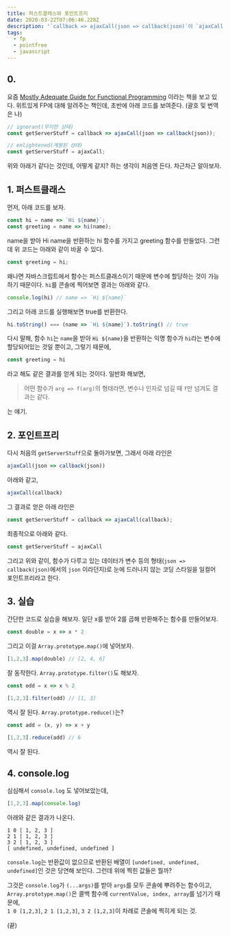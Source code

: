 ```yaml
---
title: 퍼스트클래스와 포인트프리
date: 2020-03-22T07:06:46.228Z
description: '`callback => ajaxCall(json => callback(json)`이 `ajaxCall` 과 같다는 점에 대해'
tags:
  - fp
  - pointfree
  - javascript
---
```

## 0.

요즘 [Mostly Adequate Guide for Functional Programming](https://mostly-adequate.gitbooks.io/mostly-adequate-guide/) 이라는 책을 보고 있다. 위트있게 FP에 대해 알려주는 책인데, 초반에 아래 코드를 보여준다. (괄호 및 번역은 나)

```js
// ignorant(무지한 상태)
const getServerStuff = callback => ajaxCall(json => callback(json));

// enlightened(계몽된 상태)
const getServerStuff = ajaxCall;
```

위와 아래가 같다는 것인데, 어떻게 같지? 하는 생각이 처음엔 든다. 차근차근 알아보자.

## 1. 퍼스트클래스
먼저, 아래 코드를 보자.

```js
const hi = name => `Hi ${name}`;
const greeting = name => hi(name);
```

name을 받아 Hi name을 반환하는 hi 함수를 가지고 greeting 함수를 만들었다. 그런데 위 코드는 아래와 같이 바꿀 수 있다.

```js
const greeting = hi;
```

왜나면 자바스크립트에서 함수는 퍼스트클래스이기 때문에 변수에 할당하는 것이 가능하기 때문이다. `hi`를 콘솔에 찍어보면 결과는 아래와 같다.

```js
console.log(hi) // name => `Hi ${name}`
```

그리고 아래 코드를 실행해보면 true를 반환한다.
```js
hi.toString() === (name => `Hi ${name}`).toString() // true
```

다시 말해, 함수 `hi`는 `name`을 받아 `Hi ${name}`을 반환하는 익명 함수가 `hi`라는 변수에 할당되어있는 것일 뿐이고, 그렇기 때문에,

```js
const greeting = hi
```

라고 해도 같은 결과를 얻게 되는 것이다. 일반화 해보면, 

> 어떤 함수가 `arg => f(arg)`의 형태라면, 변수나 인자로 넘길 때 `f`만 넘겨도 결과는 같다.

는 얘기.


## 2. 포인트프리
다시 처음의 `getServerStuff`으로 돌아가보면, 그래서 아래 라인은

```js
ajaxCall(json => callback(json))
```

아래와 같고,

```js
ajaxCall(callback)
```

그 결과로 얻은 아래 라인은

```js
const getServerStuff = callback => ajaxCall(callback);
```

최종적으로 아래와 같다.

```js
const getServerStuff = ajaxCall
```

그리고 위와 같이, 함수가 다루고 있는 데이터가 변수 등의 형태(`json => callback(json)`에서의 `json` 이라던지)로 눈에 드러나지 않는 코딩 스타일을 일컬어 포인트프리라고 한다.

## 3. 실습
간단한 코드로 실습을 해보자. 일단 x를 받아 2를 곱해 반환해주는 함수를 만들어보자.

```js
const double = x => x * 2
```

그리고 이걸 `Array.prototype.map()`에 넣어보자.

```js
[1,2,3].map(double) // [2, 4, 6]
```

잘 동작한다. `Array.prototype.filter()`도 해보자.

```js
const odd = x => x % 2

[1,2,3].filter(odd) // [1, 3]
```

역시 잘 된다. `Array.prototype.reduce()`는?

```js
const add = (x, y) => x + y

[1,2,3].reduce(add) // 6
```

역시 잘 된다.

## 4. console.log

심심해서 `console.log` 도 넣어보았는데,

```js
[1,2,3].map(console.log)
```

아래와 같은 결과가 나온다.

```
1 0 [ 1, 2, 3 ]
2 1 [ 1, 2, 3 ]
3 2 [ 1, 2, 3 ]
[ undefined, undefined, undefined ]
```

`console.log`는 반환값이 없으므로 반환된 배열이 `[undefined, undefined, undefined]`인 것은 당연해 보인다. 그런데 위에 찍힌 값들은 뭘까?

그것은 `console.log`가 `(...args)`를 받아 `args`를 모두 콘솔에 뿌려주는 함수이고, `Array.prototype.map()`은 콜백 함수에 `currentValue, index, array`를 넘기기 때문에,  
`1 0 [1,2,3]`, `2 1 [1,2,3]`, `3 2 [1,2,3]`이 차례로 콘솔에 찍히게 되는 것.

(끝)

